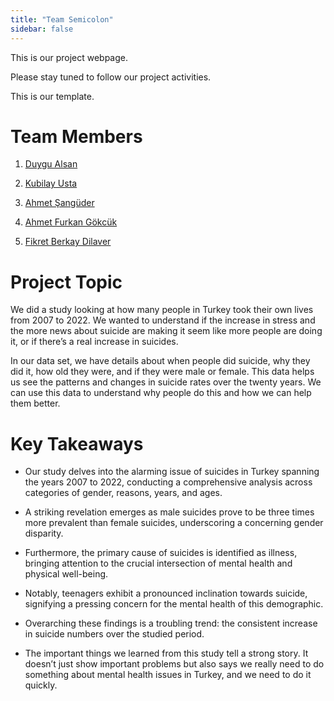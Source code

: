 ```yaml
---
title: "Team Semicolon"
sidebar: false 
---
```


This is our project webpage.

Please stay tuned to follow our project activities.

This is our template.

# Team Members

1.  [Duygu Alsan](https://emu-hacettepe-analytics.github.io/emu430-fall2023-duygualsan/)

2.  [Kubilay Usta](https://emu-hacettepe-analytics.github.io/emu430-fall2023-kubilayusta/)

3.  [Ahmet Şangüder](https://emu-hacettepe-analytics.github.io/emu430-fall2023-AhmetSanguder/)

4.  [Ahmet Furkan Gökcük](https://emu-hacettepe-analytics.github.io/emu430-fall2023-Furkangkck/)

5.  [Fikret Berkay Dilaver](https://emu-hacettepe-analytics.github.io/emu430-fall2023-FBRKY/)

# Project Topic

We did a study looking at how many people in Turkey took their own lives from 2007 to 2022. We wanted to understand if the increase in stress and the more news about suicide are making it seem like more people are doing it, or if there's a real increase in suicides.

In our data set, we have details about when people did suicide, why they did it, how old they were, and if they were male or female. This data helps us see the patterns and changes in suicide rates over the twenty years. We can use this data to understand why people do this and how we can help them better.

# Key Takeaways

-   Our study delves into the alarming issue of suicides in Turkey spanning the years 2007 to 2022, conducting a comprehensive analysis across categories of gender, reasons, years, and ages.

-   A striking revelation emerges as male suicides prove to be three times more prevalent than female suicides, underscoring a concerning gender disparity.

-   Furthermore, the primary cause of suicides is identified as illness, bringing attention to the crucial intersection of mental health and physical well-being.

-   Notably, teenagers exhibit a pronounced inclination towards suicide, signifying a pressing concern for the mental health of this demographic.

-   Overarching these findings is a troubling trend: the consistent increase in suicide numbers over the studied period.

-   The important things we learned from this study tell a strong story. It doesn't just show important problems but also says we really need to do something about mental health issues in Turkey, and we need to do it quickly.

